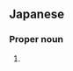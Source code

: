 ==Japanese==
{{ja-kanjitab|瑛|実|子}}

===Proper noun===
{{ja-pos|proper|えみこ}}
# {{given name|female|lang=ja|sort=えみこ}}